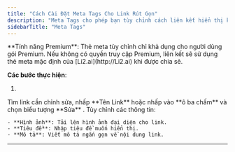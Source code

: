 ```yaml
---
title: "Cách Cài Đặt Meta Tags Cho Link Rút Gọn"
description: "Meta Tags cho phép bạn tùy chỉnh cách liên kết hiển thị khi chia sẻ trên mạng xã hội hoặc các nền tảng khác."
sidebarTitle: "Meta Tags"
---
```


<Note>
  **Tính năng Premium**: Thẻ meta tùy chỉnh chỉ khả dụng cho người dùng gói Premium. Nếu không có quyền truy cập Premium, liên kết sẽ sử dụng thẻ meta mặc định của [Li2.ai](http://Li2.ai) khi được chia sẻ.
</Note>

**Các bước thực hiện**:

1. 

<Steps>
  <Step title="Đăng nhập vào tài khoản Li2 tại app.li2.ai">
    
  </Step>
  <Step title="Trong menu bên trái, chọn Link Rút Gọn">
    Tìm link cần chỉnh sửa, nhấp **Tên Link** hoặc nhấp vào **ô ba chấm** và chọn biểu tượng  <Icon icon="pencil" iconType="light" /> **Sửa** . Tùy chỉnh các thông tin:

    - **Hình ảnh**: Tải lên hình ảnh đại diện cho link.
    - **Tiêu đề**: Nhập tiêu đề muốn hiển thị.
    - **Mô tả**: Viết mô tả ngắn gọn về nội dung link.
  </Step>
  <Step title="Xem trước giao diện hiển thị ở khung bên phải">
    
  </Step>
  <Step title="Nhấn Lưu để áp dụng">
    
  </Step>
</Steps>

---